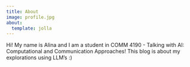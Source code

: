 ```yaml
---
title: About
image: profile.jpg
about:
  template: jolla
---
```


Hi! My name is Alina and I am a student in COMM 4190 - Talking with AI: Computational and Communication Approaches! This blog is about my explorations using LLM's :)


